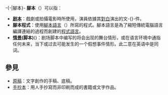 {{NoteTA
|G1 = IT
}}
-{-|腳本}-
'''腳本'''（{{lang-en|Script}}）可以指：
* '''[[剧本|剧本]]'''：戲劇或拍攝電影時所使用，演員依據其[[對白|對白]]演出的文-{}-件。
* '''腳本程式'''：使用[[腳本語言|腳本語言]]（{{lang|en|Scripting language}}）所寫的程式。腳本語言是為了縮短傳統電腦語言編譯連結的過程而創建的[[程式語言|程式語言]]。
* '''[[情景|情景]](脚本)'''({{lang-en|Scenario}})：剧场脚本中编写的将会出现的舞台情形，或在语言环境中通指任何未来，当下或过去可能发生的一个假想事件情形。此二意在英语中是同词。

==參見==
* [[原稿|原稿]]：文字創作的手稿、底稿。
* [[手抄本|手抄本]]：用人手抄寫而非印刷而成的書籍或文字作品。

{{disambig|cat=二字消歧义}}